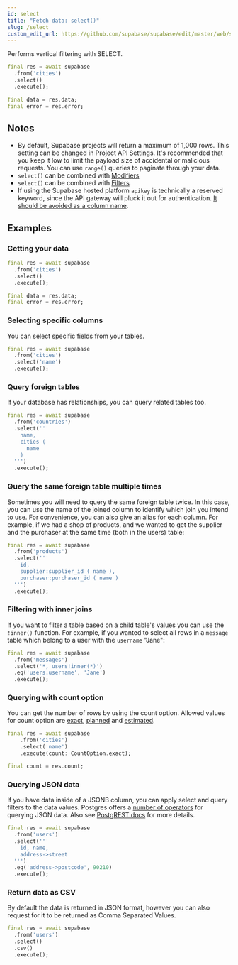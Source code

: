 ```yaml
---
id: select
title: "Fetch data: select()"
slug: /select
custom_edit_url: https://github.com/supabase/supabase/edit/master/web/spec/supabase_dart_v1_ref.yml
---
```



Performs vertical filtering with SELECT.


```dart
final res = await supabase
  .from('cities')
  .select()
  .execute();

final data = res.data;
final error = res.error;
```






## Notes

- By default, Supabase projects will return a maximum of 1,000 rows. This setting can be changed in Project API Settings. It's recommended that you keep it low to limit the payload size of accidental or malicious requests. You can use `range()` queries to paginate through your data.
- `select()` can be combined with [Modifiers](/docs/reference/dart/using-modifiers)
- `select()` can be combined with [Filters](/docs/reference/dart/using-filters)
- If using the Supabase hosted platform `apikey` is technically a reserved keyword, since the API gateway will pluck it out for authentication. [It should be avoided as a column name](https://github.com/supabase/supabase/issues/5465).










## Examples

### Getting your data



```dart
final res = await supabase
  .from('cities')
  .select()
  .execute();

final data = res.data;
final error = res.error;
```

### Selecting specific columns

You can select specific fields from your tables.

```dart
final res = await supabase
  .from('cities')
  .select('name')
  .execute();
```

### Query foreign tables

If your database has relationships, you can query related tables too.

```dart
final res = await supabase
  .from('countries')
  .select('''
    name,
    cities (
      name
    )
  ''')
  .execute();
```

### Query the same foreign table multiple times

Sometimes you will need to query the same foreign table twice. 
In this case, you can use the name of the joined column to identify 
which join you intend to use. For convenience, you can also give an 
alias for each column. For example, if we had a shop of products, 
and we wanted to get the supplier and the purchaser at the same time 
(both in the users) table:


```dart
final res = await supabase
  .from('products')
  .select('''
    id,
    supplier:supplier_id ( name ),
    purchaser:purchaser_id ( name )
  ''')
  .execute();
```

### Filtering with inner joins

If you want to filter a table based on a child table's values you can use the `!inner()` function. For example, if you wanted 
to select all rows in a `message` table which belong to a user with the `username` "Jane":


```dart
final res = await supabase
  .from('messages')
  .select('*, users!inner(*)')
  .eq('users.username', 'Jane')
  .execute();
```

### Querying with count option

You can get the number of rows by using the count option.
Allowed values for count option are [exact](https://postgrest.org/en/stable/api.html#exact-count), [planned](https://postgrest.org/en/stable/api.html#planned-count) and [estimated](https://postgrest.org/en/stable/api.html#estimated-count).


```dart
final res = await supabase
    .from('cities')
    .select('name')
    .execute(count: CountOption.exact);

final count = res.count;
```

### Querying JSON data

If you have data inside of a JSONB column, you can apply select 
and query filters to the data values. Postgres offers a 
[number of operators](https://www.postgresql.org/docs/current/functions-json.html) 
for querying JSON data. Also see 
[PostgREST docs](http://postgrest.org/en/v7.0.0/api.html#json-columns) for more details.


```dart
final res = await supabase
  .from('users')
  .select('''
    id, name,
    address->street
  ''')
  .eq('address->postcode', 90210)
  .execute();
```

### Return data as CSV

By default the data is returned in JSON format, however you can also request for it to be returned as Comma Separated Values.


```dart
final res = await supabase
  .from('users')
  .select()
  .csv()
  .execute();
```